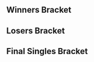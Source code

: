 {{DISPLAYTITLE:Tempest: Singles Bracket}}{{SetGame|melee}}
{{tabs static
|name1=Overview
|link1=Tempest
|name2=Singles Bracket
|link2=Tempest/Singles Bracket
|name3=Doubles Bracket
|link3=Tempest/Doubles Bracket
|This=2
}}
==Winners Bracket==
{{32DEWBracketA
|r1m1p1=Kage |r1m1p1flag=ca |r1m1p1score={{win}} |r1m1win=1
|r1m1p2=Bye |r1m1p2flag= |r1m1p2score=
|r1m2p1=Wolven |r1m2p1flag=us |r1m2p1score=2 |r1m2win=1
|r1m2p2=King Potato |r1m2p2flag=us |r1m2p2score=0
|r1m3p1=LuigigoShard |r1m3p1flag=us |r1m3p1score={{win}} |r1m3win=1
|r1m3p2=Bye |r1m3p2flag= |r1m3p2score=
|r1m4p1=C-Biscuit |r1m4p1flag=us |r1m4p1score=2 |r1m4win=1
|r1m4p2=Homestar |r1m4p2flag=us |r1m4p2score=0
|r1m5p1=Lanceinthepants |r1m5p1flag=us |r1m5p1score={{win}} |r1m5win=1
|r1m5p2=Bye |r1m5p2flag= |r1m5p2score=
|r1m6p1=J |r1m6p1flag=us |r1m6p1score=2 |r1m6win=1
|r1m6p2=CawRiN |r1m6p2flag=us |r1m6p2score=0
|r1m7p1=Amida |r1m7p1flag=us |r1m7p1score={{win}} |r1m7win=1
|r1m7p2=Bye |r1m7p2flag= |r1m7p2score=
|r1m8p1=Sneker |r1m8p1flag=us |r1m8p1score=2 |r1m8win=1
|r1m8p2=Benjamin Sarabia |r1m8p2flag=us |r1m8p2score=0

|r1m9p1=Reeve |r1m9p1flag=us |r1m9p1score={{win}} |r1m9win=1
|r1m9p2=Bye |r1m9p2flag= |r1m9p2score=
|r1m10p1=Onisser |r1m10p1flag=us |r1m10p1score=2 |r1m10win=1
|r1m10p2=Banana Steve |r1m10p2flag=us |r1m10p2score=1
|r1m11p1=voorhese |r1m11p1flag=us |r1m11p1score={{win}} |r1m11win=1
|r1m11p2=Bye |r1m11p2flag= |r1m11p2score=
|r1m12p1=Armani$$$ |r1m12p1flag=us |r1m12p1score=0 |r1m12win=2
|r1m12p2=Eseif |r1m12p2flag=us |r1m12p2score=2
|r1m13p1=Rik |r1m13p1flag=us |r1m13p1score={{win}} |r1m13win=1
|r1m13p2=Bye |r1m13p2flag= |r1m13p2score=
|r1m14p1=Gracen |r1m14p1flag=us |r1m14p1score=2 |r1m14win=1
|r1m14p2=HopE |r1m14p2flag=us |r1m14p2score=0
|r1m15p1=Cob |r1m15p1flag=us |r1m15p1score={{win}} |r1m15win=1
|r1m15p2=Bye |r1m15p2flag= |r1m15p2score=
|r1m16p1=Phrigid |r1m16p1flag=us |r1m16p1score=2 |r1m16win=1
|r1m16p2=orange |r1m16p2flag= |r1m16p2score=0

|r2m1p1=Kage |r2m1p1flag=ca |r2m1p1score=2 |r2m1win=1
|r2m1p2=Wolven |r2m1p2flag=us |r2m1p2score=0
|r2m2p1=LuigigoShard |r2m2p1flag=us |r2m2p1score=2 |r2m2win=1
|r2m2p2=C-Biscuit |r2m2p2flag=us |r2m2p2score=0
|r2m3p1=Lanceinthepants |r2m3p1flag=us |r2m3p1score=2 |r2m3win=1
|r2m3p2=J |r2m3p2flag=us |r2m3p2score=1
|r2m4p1=Amida |r2m4p1flag=us |r2m4p1score=2 |r2m4win=1
|r2m4p2=Sneker |r2m4p2flag=us |r2m4p2score=0
|r2m5p1=Reeve |r2m5p1flag=us |r2m5p1score=0 |r2m5win=2
|r2m5p2=Onisser |r2m5p2flag=us |r2m5p2score=2
|r2m6p1=voorhese |r2m6p1flag=us |r2m6p1score=2 |r2m6win=1
|r2m6p2=Eseif |r2m6p2flag=us |r2m6p2score=0
|r2m7p1=Rik |r2m7p1flag=us |r2m7p1score=2 |r2m7win=1
|r2m7p2=Gracen |r2m7p2flag=us |r2m7p2score=0
|r2m8p1=Cob |r2m8p1flag=us |r2m8p1score=2 |r2m8win=1
|r2m8p2=Phrigid |r2m8p2flag=us |r2m8p2score=0

|r3m1p1=Kage |r3m1p1flag=ca |r3m1p1score=2 |r3m1win=1
|r3m1p2=LuigigoShard |r3m1p2flag=us |r3m1p2score=0
|r3m2p1=Lanceinthepants |r3m2p1flag=us |r3m2p1score=2 |r3m2win=1
|r3m2p2=Amida |r3m2p2flag=us |r3m2p2score=1
|r3m3p1=Onisser |r3m3p1flag=us |r3m3p1score=2 |r3m3win=1
|r3m3p2=voorhese |r3m3p2flag=us |r3m3p2score=1
|r3m4p1=Rik |r3m4p1flag=us |r3m4p1score=1 |r3m4win=2
|r3m4p2=Cob |r3m4p2flag=us |r3m4p2score=2

|r4m1p1=Kage |r4m1p1flag=ca |r4m1p1score=3 |r4m1win=1
|r4m1p2=Lanceinthepants |r4m1p2flag=us |r4m1p2score=2
|r4m2p1=Onisser |r4m2p1flag=us |r4m2p1score=1 |r4m2win=2
|r4m2p2=Cob |r4m2p2flag=us |r4m2p2score=3
}}
==Losers Bracket==
{{24DELBracketSmwA
|tourneylink=Tempest
|tourneyname=Tempest
|l1placement=17-24
|l2placement=13-16
|l3placement=9-12
|l4placement=7-8
|l5placement=5-6

|l1m1p1=Phrigid |l1m1p1flag=us |l1m1p1score=2 |l1m1win=1
|l1m1p2=King Potato |l1m1p2flag=us |l1m1p2score=0
|l1m2p1=Gracen |l1m2p1flag=us |l1m2p1score=1 |l1m2win=2
|l1m2p2=Homestar |l1m2p2flag=us |l1m2p2score=2
|l1m3p1=Eseif |l1m3p1flag=us |l1m3p1score=2 |l1m3win=1
|l1m3p2=CawRiN |l1m3p2flag=us |l1m3p2score=0
|l1m4p1=Reeve |l1m4p1flag=us |l1m4p1score=2 |l1m4win=1
|l1m4p2=Benjamin Sarabia |l1m4p2flag=us |l1m4p2score=0
|l1m5p1=Sneker |l1m5p1flag=us |l1m5p1score=2 |l1m5win=1
|l1m5p2=Banana Steve |l1m5p2flag=us |l1m5p2score=1
|l1m6p1=J |l1m6p1flag=us |l1m6p1score=2 |l1m6win=1
|l1m6p2=Armani$$$ |l1m6p2flag=us |l1m6p2score=0
|l1m7p1=C-Biscuit |l1m7p1flag=us |l1m7p1score=2 |l1m7win=1
|l1m7p2=HopE |l1m7p2flag=us |l1m7p2score=0
|l1m8p1=Wolven |l1m8p1flag=us |l1m8p1score=2 |l1m8win=1
|l1m8p2=orange |l1m8p2flag= |l1m8p2score=0

|l2m1p1=Phrigid |l2m1p1flag=us |l2m1p1score=2 |l2m1win=1
|l2m1p2=Homestar |l2m1p2flag=us |l2m1p2score=1
|l2m2p1=Eseif |l2m2p1flag=us |l2m2p1score=0 |l2m2win=2
|l2m2p2=Reeve |l2m2p2flag=us |l2m2p2score=2
|l2m3p1=Sneker |l2m3p1flag=us |l2m3p1score=1 |l2m3win=2
|l2m3p2=J |l2m3p2flag=us |l2m3p2score=2
|l2m4p1=C-Biscuit |l2m4p1flag=us |l2m4p1score=2 |l2m4win=1
|l2m4p2=Wolven |l2m4p2flag=us |l2m4p2score=0

|l3m1p1=Amida |l3m1p1flag=us |l3m1p1score=2 |l3m1win=1
|l3m1p2=Phrigid |l3m1p2flag=us |l3m1p2score=0
|l3m2p1=LuigigoShard |l3m2p1flag=us |l3m2p1score=0 |l3m2win=2
|l3m2p2=Reeve |l3m2p2flag=us |l3m2p2score=2
|l3m3p1=Rik |l3m3p1flag=us |l3m3p1score=2 |l3m3win=1
|l3m3p2=J |l3m3p2flag=us |l3m3p2score=0
|l3m4p1=voorhese |l3m4p1flag=us |l3m4p1score=2 |l3m4win=1
|l3m4p2=C-Biscuit |l3m4p2flag=us |l3m4p2score=0

|l4m1p1=Amida |l4m1p1flag=us |l4m1p1score=3 |l4m1win=1
|l4m1p2=Reeve |l4m1p2flag=us |l4m1p2score=2
|l4m2p1=Rik |l4m2p1flag=us |l4m2p1score=3 |l4m2win=1
|l4m2p2=voorhese |l4m2p2flag=us |l4m2p2score=1

|l5m1p1=Lanceinthepants |l5m1p1flag=us |l5m1p1score=1 |l5m1win=2
|l5m1p2=Amida |l5m1p2flag=us |l5m1p2score=3
|l5m2p1=Onisser |l5m2p1flag=us |l5m2p1score=0 |l5m2win=2
|l5m2p2=Rik |l5m2p2flag=us |l5m2p2score=3
}}
<onlyinclude>
==Final Singles Bracket==
{{DEFinalSmwBracket
|tourneylink=Tempest
|tourneyname=Tempest
|l1placement=4
|r2placement=3
|r3loserplacement=2
|r3winnerplacement=1
|export_score=true
<!-- FROM WINNERS -->
|r1m1p1=Kage |r1m1p1flag=ca |r1m1p1score=3
|r1m1p2=Cob |r1m1p2flag=us |r1m1p2score=0
|r1m1win=1

<!-- FROM LOSERS -->
|l1m1p1=Amida |l1m1p1flag=us |l1m1p1score=1
|l1m1p2=Rik |l1m1p2flag=us |l1m1p2score=3
|l1m1win=2

<!-- LOSERS FINALS -->
|r2m1p1=Cob |r2m1p1flag=us |r2m1p1score=1
|r2m1p2=Rik |r2m1p2flag=us |r2m1p2score=3
|r2m1win=2

<!-- GRAND FINALS -->
|r3m1p1=Kage |r3m1p1flag=ca |r3m1p1score=0 |r3m2p1score=2
|r3m1p2=Rik |r3m1p2flag=us |r3m1p2score=3 |r3m2p2score=3
|r3m1win=2
}}
</onlyinclude>
